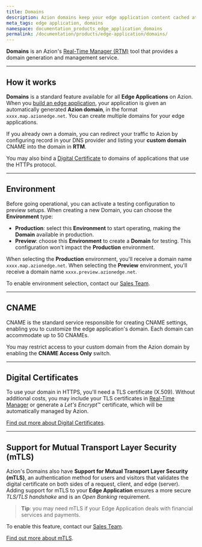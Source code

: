 ```yaml
---
title: Domains
description: Azion domains keep your edge application content cached at the edge and can be customized to fit your needs.
meta_tags: edge application, domains
namespace: documentation_products_edge_application_domains
permalink: /documentation/products/edge-application/domains/
---
```


**Domains** is an Azion's [Real-Time Manager (RTM)](https://manager.azion.com/) tool that provides a domain generation and management service.

---

## How it works

**Domains** is a standard feature available for all **Edge Applications** on Azion. When you [build an edge application](/en/documentation/products/getting-started/), your application is given an automatically generated **Azion domain**, in the format `xxxx.map.azionedge.net`. You can create multiple domains for your edge applications.

If you already own a domain, you can redirect your traffic to Azion by configuring record in your DNS provider and listing your **custom domain** CNAME into the domain in **RTM**.

You may also bind a [Digital Certificate](/en/documentation/products/edge-application/digital-certificate/) to domains of applications that use the HTTPs protocol.

---

## Environment

Before going operational, you can activate a testing configuration to preview setups. When creating a new Domain, you can choose the **Environment** type:

* **Production**: select this **Environment** to start operating, making the **Domain** available in production.
* **Preview**: choose this **Environment** to create a **Domain** for testing. This configuration won't impact the **Production** environment.

When selecting the **Production** environment, you'll receive a domain name `xxxx.map.azionedge.net`. When selecting the **Preview** environment, you'll receive a domain name `xxxx.preview.azionedge.net`.

To enable environment selection, contact our [Sales Team](https://www.azion.com/en/contact-sales/).

---

## CNAME

CNAME is the standard service responsible for creating CNAME settings, enabling you to customize the edge application's  domain. Each domain can accommodate up to 50 CNAMEs.

You may restrict access to your custom domain from the Azion domain by enabling the **CNAME Access Only** switch.

---

## Digital Certificates

To use your domain in HTTPS, you'll need a TLS certificate (X.509). Without additional costs, you may include your TLS certificates in [Real-Time Manager](http://manager.azion.com) or generate a *Let's Encrypt*™ certificate, which will be automatically managed by Azion.

[Find out more about Digital Certificates](/en/documentation/products/edge-application/digital-certificates/).

---

## Support for Mutual Transport Layer Security (mTLS)

Azion's Domains also have **Support for Mutual Transport Layer Security (mTLS)**, an authentication method for users and visitors that validates the digital certificate on both sides of a request, client, and edge (server). Adding support for mTLS to your **Edge Application** ensures a more secure *TLS/TLS handshake* and is an *Open Banking* requirement.

> **Tip**: you may need mTLS if your Edge Application deals with financial services and payments.

To enable this feature, contact our [Sales Team](https://www.azion.com/en/contact-sales/).

[Find out more about mTLS](/en/documentation/products/edge-application/domains/mtls/).
